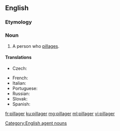 ==English==

===Etymology===
{{suffix|en|pillage|er}}

===Noun===
{{en-noun}}

# A person who [[pillage]]s.

====Translations====
{{trans-top|one who plunders}}
* Czech: {{t|cs|plenitel|m}}
{{trans-mid}}
* French: {{t+|fr|pilleur|m}}
* Italian: {{t+|it|sciacallo|m}}
* Portuguese: {{t|pt|pilhador|m}}
* Russian: {{t+|ru|погромщик|m|sc=Cyrl}}
* Slovak: {{t|sk|plieniteľ|m}}
* Spanish: {{t|es|saqueador|m}}
{{trans-bottom}}

[[Category:English agent nouns]]

[[fr:pillager]]
[[ku:pillager]]
[[mg:pillager]]
[[ml:pillager]]
[[vi:pillager]]